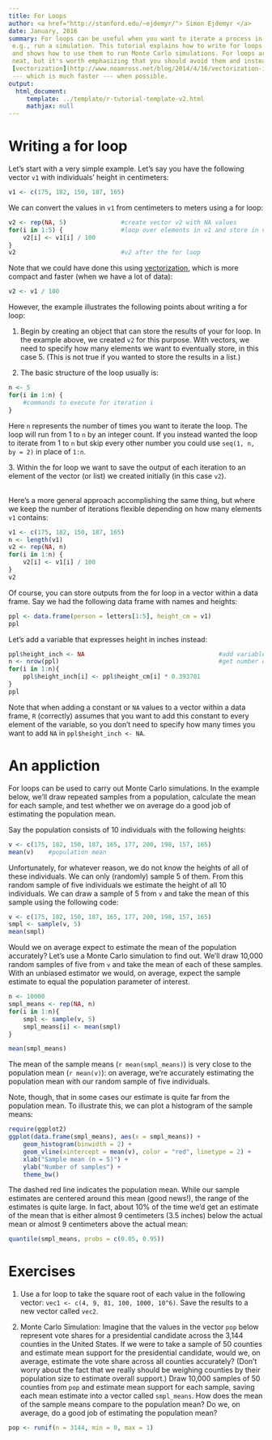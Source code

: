 ```yaml
---
title: For Loops
author: <a href="http://stanford.edu/~ejdemyr/"> Simon Ejdemyr </a> 
date: January, 2016
summary: For loops can be useful when you want to iterate a process in R ---
 e.g., run a simulation. This tutorial explains how to write for loops
 and shows how to use them to run Monte Carlo simulations. For loops are
 neat, but it's worth emphasizing that you should avoid them and instead use
 [vectorization](http://www.noamross.net/blog/2014/4/16/vectorization-in-r--why.html)
 --- which is much faster --- when possible. 
output:
  html_document:
     template: ../template/r-tutorial-template-v2.html
     mathjax: null
---
```




Writing a for loop
=========

Let's start with a very simple example. Let's say you 
have the following vector `v1` with individuals' height in centimeters:

```r
v1 <- c(175, 182, 150, 187, 165)
```

We can convert the values in `v1` from centimeters to meters using a for loop: 

```r
v2 <- rep(NA, 5)               #create vector v2 with NA values 
for(i in 1:5) {                #loop over elements in v1 and store in v2  
    v2[i] <- v1[i] / 100
}
v2                             #v2 after the for loop
```

Note that we could have done this using
[vectorization](http://www.noamross.net/blog/2014/4/16/vectorization-in-r--why.html),
which is more compact and faster (when we have a lot of data): 

```r
v2 <- v1 / 100
```

However, the example illustrates the following points about writing a
for loop:

1. Begin by creating an object that can store the results of your for
loop.  In the example above, we created `v2` for this purpose. With
vectors, we need to specify how many elements we want to eventually
store, in this case 5. (This is not true if you wanted to store the
results in a list.)  

2. The basic structure of the loop usually is: 
```r
n <- 5
for(i in 1:n) {
    #commands to execute for iteration i
}
```
Here `n` represents the number of times you want to iterate the loop. The loop 
will run from 1 to `n` by an integer count. If you instead wanted the loop to iterate
from 1 to `n` but skip every other number you could use `seq(1, n, by = 2)` in place of 
`1:n`. 

3\.&nbsp;Within the for loop we want to save the output of each iteration to an element of 
the vector (or list) we created initially (in this case `v2`).
\
\

Here's a more general approach accomplishing the same thing, but where 
we keep the number of iterations flexible depending on how many elements 
`v1` contains: 
```r
v1 <- c(175, 182, 150, 187, 165)
n <- length(v1)
v2 <- rep(NA, n)
for(i in 1:n) {
    v2[i] <- v1[i] / 100
}
v2
```

Of course, you can store outputs from the for loop in a vector within a data 
frame. Say we had the following data frame with names and heights: 
```r
ppl <- data.frame(person = letters[1:5], height_cm = v1)
ppl
```

Let's add a variable that expresses height in inches instead:
```r
ppl$height_inch <- NA                                     #add variable of NAs
n <- nrow(ppl)                                            #get number of observations to loop over
for(i in 1:n){
    ppl$height_inch[i] <- ppl$height_cm[i] * 0.393701
}
ppl
```

Note that when adding a constant or `NA` values to a vector within a
data frame, `R` (correctly) assumes that you want to add this constant to every 
element of the variable, so you don't need to specify how many times you want to 
add `NA` in `ppl$height_inch <- NA`. 


An appliction
==================

For loops can be used to carry out Monte Carlo simulations. In the
example below, we'll draw repeated samples from a population,
calculate the mean for each sample, and test whether we on average do
a good job of estimating the population mean. 

Say the population consists of 10 individuals with the following heights: 
```r
v <- c(175, 182, 150, 187, 165, 177, 200, 198, 157, 165)
mean(v)    #population mean
```

Unfortunately, for whatever reason, we do not know the heights of all
of these individuals. We can only (randomly) sample 5 of them. From
this random sample of five individuals we estimate the height of all
10 individuals. We can draw a sample of 5 from `v` and take the mean
of this sample using the following code:

```r
v <- c(175, 182, 150, 187, 165, 177, 200, 198, 157, 165)
smpl <- sample(v, 5)
mean(smpl)
```

Would we on average expect to estimate the mean of the population
accurately?  Let's use a Monte Carlo simulation to find out. We'll
draw 10,000 random samples of five from `v` and take the mean of each
of these samples. With an unbiased estimator we would, on average,
expect the sample estimate to equal the population parameter of
interest.

```r
n <- 10000
smpl_means <- rep(NA, n)
for(i in 1:n){
    smpl <- sample(v, 5)
    smpl_means[i] <- mean(smpl)
}

mean(smpl_means)
```

The mean of the sample means (`r mean(smpl_means)`) is very close to
the population mean (`r mean(v)`): on average, we're accurately
estimating the population mean with our random sample of five
individuals. 

Note, though, that in some cases our estimate is quite far from the population
mean. To illustrate this, we can plot a histogram of the sample means: 

```r
require(ggplot2)
ggplot(data.frame(smpl_means), aes(x = smpl_means)) +
    geom_histogram(binwidth = 2) +
    geom_vline(xintercept = mean(v), color = "red", linetype = 2) +
    xlab("Sample mean (n = 5)") +
    ylab("Number of samples") + 
    theme_bw()
```

The dashed red line indicates the population mean. While our sample
estimates are centered around this mean (good news!), the range of the
estimates is quite large. In fact, about 10% of the time we'd get an
estimate of the mean that is either almost 9 centimeters (3.5 inches)
below the actual mean or almost 9 centimeters above the actual mean:

```r
quantile(smpl_means, probs = c(0.05, 0.95))
```

Exercises
================

1. Use a for loop to take the square root of each value in the following 
vector: `vec1 <- c(4, 9, 81, 100, 1000, 10^6)`. Save the results to a new 
vector called `vec2`. 

2. Monte Carlo Simulation: Imagine that the values in the vector `pop`
below represent vote shares for a presidential candidate across the
3,144 counties in the United States. If we were to take a sample of 50
counties and estimate mean support for the presidential candidate,
would we, on average, estimate the vote share across all counties
accurately? (Don't worry about the fact that we really should be
weighing counties by their population size to estimate overall
support.) Draw 10,000 samples of 50 counties from `pop` and estimate
mean support for each sample, saving each mean estimate into a vector
called `smpl_means`. How does the mean of the sample means compare to 
the population mean? Do we, on average, do a good job of estimating the 
population mean? 

<div class="indent">
```r
pop <- runif(n = 3144, min = 0, max = 1)
```
</div>





	
